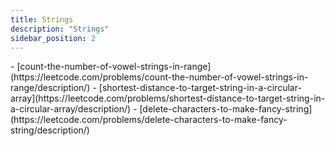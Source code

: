 ```yaml
---
title: Strings
description: "Strings"
sidebar_position: 2
---
```



<Tabs>
  <TabItem value={"Easy"}>
    - [count-the-number-of-vowel-strings-in-range](https://leetcode.com/problems/count-the-number-of-vowel-strings-in-range/description/)
    - [shortest-distance-to-target-string-in-a-circular-array](https://leetcode.com/problems/shortest-distance-to-target-string-in-a-circular-array/description/)
    - [delete-characters-to-make-fancy-string](https://leetcode.com/problems/delete-characters-to-make-fancy-string/description/) 
  </TabItem>
  <TabItem value={"Medium"}>
  </TabItem>
  <TabItem value={"Hard"}>
  </TabItem>
</Tabs>
